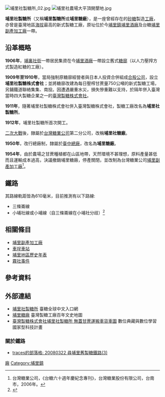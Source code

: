 [[File:埔里社製糖所_02.jpg|thumb]]
[[File:埔里社農場大平頂開墾地.jpg|thumb]]

'''埔里社製糖所'''（又稱'''埔里製糖所'''或'''埔里糖廠'''），是一座曾經存在的[[砂糖|砂糖]]製造[[工廠|工廠]]，亦曾是臺灣地區[[海拔|海拔]]最高的新式製糖工廠，原址位於今[[埔里鎮|埔里鎮]][[埔里酒廠|埔里酒廠]]及台糖[[埔里副產加工廠|埔里副產加工廠]]一帶。

== 沿革概略 ==
'''1906年'''，[[埔里社堡|埔裏社街]]一帶居民集資在今[[埔里酒廠|埔里酒廠]]一帶設立舊式[[糖廍|糖廍]]（以人力壓搾方式製造紅糖的工廠）。

'''1909年至1910年'''，當局強制原糖廍經營者與日本人投資合併組成[[合股|合股]][[公司|公司]]，設立'''埔里社製糖株式會社'''；並將糖廍改建為每日壓榨甘蔗量750公噸的新式製糖工場，另鋪鐵道聯絡集集、南投。因遭遇嚴重水災，損失慘重難以支持，於隔年併入臺灣當時四大製糖企業之一的[[臺灣製糖株式會社|臺灣製糖株式會社]]。

'''1911年'''，隨著埔里社製糖株式會社併入臺灣製糖株式會社，製糖工廠改名為'''埔里社製糖所'''。

'''1912年'''，埔里社製糖所首次開工。

[[二次大戰|二次大戰]]後，隸屬於[[台灣糖業公司|台灣糖業公司]]第二分公司，改稱'''埔里社糖廠'''。

'''1950年'''，改行總廠制，隸屬於[[台中糖廠#歷史|臺中總廠]]，改名為'''埔里糖廠'''。

'''1954年'''，由於農場之甘蔗種植都在山區地帶，天然環境不甚理想，原料產量甚低而且運輸成本過高，決議撤銷埔里糖廠，停產關閉，並改制為台灣糖業公司[[埔里副產加工廠|埔里副產加工廠]]<ref name="台糖六十週年慶紀念專刊">台灣糖業公司，《台糖六十週年慶紀念專刊》，台灣糖業股份有限公司，台南市，2006年。</ref>。

== 鐵路 ==
其路線軌距皆為610毫米，目前推測有以下路線:
*三條崙線
*小埔社線或小埔線（自三條崙線在小埔社分歧）<ref>{{Cite web|url=https://www.google.com/maps/d/viewer?mid=1FDtGisY9U7p1a74trYlh87sRiCI&hl=en_US&ll=24.004473588025693%2C120.94399099999998&z=13|title=埔里糖廠三條崙線路線圖|accessdate=2016-11-10|author=未知|date=未知|publisher=Google Map|archive-date=2016-11-10|archive-url=https://web.archive.org/web/20161110175745/https://www.google.com/maps/d/viewer?mid=1FDtGisY9U7p1a74trYlh87sRiCI&hl=en_US&ll=24.004473588025693%2C120.94399099999998&z=13|dead-url=no}}</ref>

== 相關條目 ==
*[[埔里副產加工廠|埔里副產加工廠]]
*[[車埕車站|車埕車站]]
*[[埔里地區歷史年表|埔里地區歷史年表]]
*[[霧社事件|霧社事件]]

== 參考資料 ==
{{reflist|2}}

== 外部連結 ==
{{commonscat|埔里社製糖所}}
*[http://www.taisugar.com.tw/chinese/CP.aspx?s=457&n=10033 埔里社製糖所] {{Wayback|url=http://www.taisugar.com.tw/chinese/CP.aspx?s=457&n=10033 |date=20161111060949 }} 臺糖全球中文入口網
*[http://map.net.tw/?dir-item=%E5%9F%94%E9%87%8C%E7%B3%96%E5%BB%A0 埔里糖廠] {{Wayback|url=http://map.net.tw/?dir-item=%E5%9F%94%E9%87%8C%E7%B3%96%E5%BB%A0 |date=20160304132925 }} 臺灣製糖工廠百年文史地圖
*[http://catalog.digitalarchives.tw/item/00/21/c8/1c.html 臺灣製糖株式會社埔里社製糖所 無蓋甘蔗運搬車貨車圖] {{Wayback|url=http://catalog.digitalarchives.tw/item/00/21/c8/1c.html |date=20190812033826 }} 數位典藏與數位學習國家型科技計畫

=== 關於鐵路 ===
* [http://traces05.blogspot.tw/2008/04/20080322-3.html traces的部落格: 20080322 尋埔里舊製糖鐵路(3)] {{Wayback|url=http://traces05.blogspot.tw/2008/04/20080322-3.html |date=20161221162330 }}
{{台灣糖廠列表}}

[[Category:台灣製糖所|廠]]
[[Category:埔里鎮|Category:埔里鎮]]